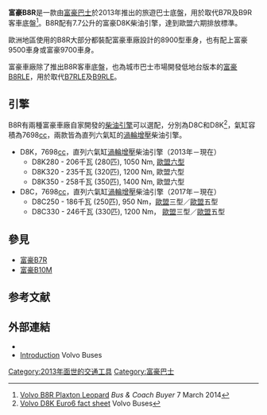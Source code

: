 {{巴士型號信息框
| background       = 
| name             = 富豪B8R
| imagesize        = 300px
| image            = Volvo9700S-UG-B8R-6x2-Brakar.jpg
| caption          =[[挪威|挪威]][[德拉门|德拉门]]富豪9700車身B8R(6x2)
| image_two        = 
| caption_two      = 
| image_three      = 
| caption_three    = 
| manufacturer     = [[富豪巴士|富豪]]
| factory          = {{瑞典}} {{巴西}}
| replaced         = B7R及B9R
| yearconstruction = 2013年～現在
| successor        = 
| competitor       = 
| Operator         = 
| assembly         = 
| length           = 10.5-13.6米 (4x2)<br />12.2-15.0米 (6x2)
| width            = 
| height           = 
| capacity         = 
| floortype        = 
| doors            = 
| weight           = 
| chassis          = 
| engine           = 富豪D8C，富豪D8K
| gearbox          = [[Volvo_I-Shift|Volvo I-Shift]] ，[[ZF_EcoLife|ZF EcoLife]]
| horsepower       = 250-350匹
}}
'''富豪B8R'''是一款由[[富豪巴士|富豪巴士]]於2013年推出的旅遊巴士底盤，用於取代B7R及B9R客車底盤<ref>[http://www.busandcoachbuyer.com/volvo-b8r-plaxton-leopard/ Volvo B8R Plaxton Leopard] {{Wayback|url=http://www.busandcoachbuyer.com/volvo-b8r-plaxton-leopard/ |date=20200812211232 }} ''Bus & Coach Buyer'' 7 March 2014</ref>。B8R配有7.7公升的富豪D8K柴油引擎，達到歐盟六期排放標準。

歐洲地區使用的B8R大部分都裝配富豪車廠設計的8900型車身，也有配上富豪9500車身或富豪9700車身。

富豪車廠除了推出B8R客車底盤，也為城市巴士市場開發低地台版本的[[富豪B8RLE|富豪B8RLE]]，用於取代[[富豪B7RLE|B7RLE]]及[[富豪B9RLE|B9RLE]]。

== 引擎 ==
B8R有兩種富豪車廠自家開發的[[柴油引擎|柴油引擎]]可以選配，分別為D8C和D8K<ref>[http://www.volvobuses.com/SiteCollectionDocuments/VBC/Downloads/Volvo-D8K-Euro6-Fact-Sheet-EN.pdf Volvo D8K Euro6 fact sheet] {{Wayback|url=http://www.volvobuses.com/SiteCollectionDocuments/VBC/Downloads/Volvo-D8K-Euro6-Fact-Sheet-EN.pdf |date=20141106231318 }} Volvo Buses</ref>，氣缸容積為7698[[立方厘米|cc]]，兩款皆為直列六氣缸的[[渦輪增壓|渦輪增壓]]柴油引擎。

* D8K，7698[[立方厘米|cc]]，直列六氣缸[[渦輪增壓|渦輪增壓]]柴油引擎（2013年－現在）
** D8K280 - 206千瓦 (280匹), 1050 Nm, [[欧洲汽车尾气排放标准|歐盟六型]]
** D8K320 - 235千瓦 (320匹), 1200 Nm, 歐盟六型
** D8K350 - 258千瓦 (350匹), 1400 Nm, 歐盟六型
* D8C，7698[[立方厘米|cc]]，直列六氣缸[[渦輪增壓|渦輪增壓]]柴油引擎（2017年－現在）
** D8C250 - 186千瓦 (250匹), 950 Nm，[[欧洲汽车尾气排放标准|歐盟]]三型／[[欧洲汽车尾气排放标准|歐盟]]五型
** D8C330 - 246千瓦 (330匹), 1200 Nm， [[欧洲汽车尾气排放标准|歐盟]]三型／[[欧洲汽车尾气排放标准|歐盟]]五型
==參見==
* [[富豪B7R|富豪B7R]]
* [[富豪B10M|富豪B10M]]

== 参考文献 ==
{{Reflist}}

== 外部連結 ==
* {{Commons category-inline}}
* [http://www.volvobuses.com/bus/global/en-gb/products_services/coaches/Chassis/volvo_b8r/Pages/Introduction.aspx Introduction] {{Wayback|url=http://www.volvobuses.com/bus/global/en-gb/products_services/coaches/Chassis/volvo_b8r/Pages/Introduction.aspx |date=20160306120306 }} Volvo Buses

{{沃尔沃巴士型号}}

[[Category:2013年面世的交通工具|Category:2013年面世的交通工具]]
[[Category:富豪巴士|Category:富豪巴士]]